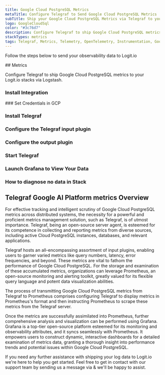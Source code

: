 ```yaml
---
title: Google Cloud PostgreSQL Metrics
metaTitle: Configure Telegraf to Send Google Cloud PostgreSQL Metrics
subTitle: Ship your Google Cloud PostgreSQL Metrics via Telegraf to your Logit.io Stack
logo: GoogleCloudSql
color: "#3c76d7"
description: Configure Telegraf to ship Google Cloud PostgreSQL metrics to Logit.io. Get started using our Telegraf Google Cloud PostgreSQL metrics example configuration.
stackTypes: metrics
tags: Telegraf, Metrics, Telemetry, OpenTelemetry, Instrumentation, Google Cloud PostgreSQL, Database, SQL, Postgresql
---
```


Follow the steps below to send your observability data to Logit.io

<Steps>
  ## Metrics

  Configure Telegraf to ship Google Cloud PostgreSQL metrics to your Logit.io stacks via Logstash.
  
  ### Install Integration
  <InstallIntegration/>
  ### Set Credentials in GCP

  <SetGCPCredentials intro="Google Cloud PostgreSQL, a NoPostgreSQL database service on Google Cloud, caters to large-scale, low-latency data storage and access. Effective monitoring of PostgreSQL metrics using Telegraf, Prometheus for alerting, and Grafana for data visualization can enhance database management, leading to improved performance and data accessibility."/>
  
  ### Install Telegraf

  <InstallTelegraf />

  ### Configure the Telegraf input plugin

  <TelegrafStackDriverInput metric_type="cloudPostgreSQL.googleapis.com"/>

  ### Configure the output plugin

  <TelegrafOutputPlugin />

  ### Start Telegraf

  <StartTelegraf />

  ### Launch Grafana to View Your Data

  <LaunchVisualizer type="metrics" />

  ### How to diagnose no data in Stack

  <DiagnoseNoData />
</Steps>

## Telegraf Google AI Platform metrics Overview

For effective tracking and intelligent scrutiny of Google Cloud PostgreSQL metrics across distributed systems, 
the necessity for a powerful and proficient metrics management solution, such as Telegraf, is of utmost 
importance. Telegraf, being an open-source server agent, is esteemed for its competence in collecting 
and reporting metrics from diverse sources, including active Cloud PostgreSQL instances, databases, and relevant applications.

Telegraf hosts an all-encompassing assortment of input plugins, enabling users to garner varied metrics 
like query numbers, latency, error frequencies, and beyond. These metrics are vital to fathom the 
performance of Google Cloud PostgreSQL. For the storage and examination of these accumulated metrics, 
organizations can leverage Prometheus, an open-source monitoring and alerting toolkit, greatly valued 
for its flexible query language and potent data visualization abilities.

The process of transmitting Google Cloud PostgreSQL metrics from Telegraf to Prometheus comprises 
configuring Telegraf to display metrics in Prometheus's format and then instructing Prometheus to 
scrape these metrics from the Telegraf server.

Once the metrics are successfully assimilated into Prometheus, further comprehensive analysis and 
visualization can be performed using Grafana. Grafana is a top-tier open-source platform esteemed 
for its monitoring and observability attributes, and it syncs seamlessly with Prometheus. It 
empowers users to construct dynamic, interactive dashboards for a detailed examination of metrics 
data, granting a thorough insight into performance trends and potential issues within Google Cloud PostgreSQL.

If you need any further assistance with shipping your log data to Logit.io we're here to help 
you get started. Feel free to get in contact with our support team by sending us a message via <IntercomButton text="live chat" /> & we'll be happy to assist.